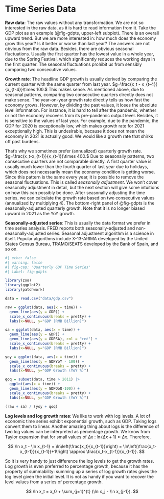 # Time Series Data

**Raw data**: The raw values without any transformation. We are not so
interested in the raw data, as it is hard to read information from it.
Take the GDP plot as an example (@fig-gdpts, upper-left subplot). There
is an overall upward trend. But we are more interested in: how much does
the economy grow this year? Is it better or worse than last year? The
answers are not obvious from the raw data. Besides, there are obvious
seasonal fluctuations. Usually the first quarter has the lowest value in
a whole year, due to the Spring Festival, which significantly reduces
the working days in the first quarter. The seasonal fluctuations
prohibit us from sensibly comparing two consecutive values.

**Growth rate**: The headline GDP growth is usually derived by comparing
the current quarter with the same quarter from last year.
$g=\frac{x_t - x_{t-4}}{x_{t-4}}\times 100.$ This makes sense. As
mentioned above, due to seasonal patterns, comparing two consecutive
quarters directly does not make sense. The year-on-year growth rate
directly tells us how fast the economy grows. However, by dividing the
past values, it loses the absolute level information. For instance, it
is hard to tell after the pandemic, whether or not the economy recovers
from its pre-pandemic output level. Besides, it is sensitive to the
values of last year. For example, due to the pandemic, the GDP for 2020
is exceptionally low, which makes growth rate for 2021 exceptionally
high. This is undesirable, because it does not mean the economy in 2021
is actually good. We would like a growth rate that shirks off past
burdens.

That's why we sometimes prefer (annualized) quarterly growth rate.
$g=\frac{x_t-x_{t-1}}{x_{t-1}}\times 400.$ Due to seasonally patterns,
two consecutive quarters are not comparable directly. A first quarter
value is usually much lower than the fourth quarter of last year due to
holidays, which does not necessarily mean the economy condition is
getting worse. Since this pattern is the same every year, it is possible
to remove the seasonal fluctuations. This is called *seasonally
adjustment*. We won't cover seasonally adjustment in detail, but the
next section will give some intuitions on how this can possibly be done.
After seasonally adjusting the time series, we can calculate the growth
rate based on two consecutive values (annualized by multiplying $4$). The
bottom-right panel of @fig-gdpts is the seasonally-adjusted quarterly
growth. Note that it is no longer biased upward in 2021 as the YoY
growth.

**Seasonally-adjusted series**: This is usually the data format we
prefer in time series analysis. FRED reports both seasonally-adjusted
and non-seasonally-adjusted series. Seasonal adjustment algorithm is a
science in itself. Popular algorithms include X-13-ARIMA developed by
the United States Census Bureau, TRAMO/SEATS developed by the Bank of
Spain, and so on.

```r
#| echo: false
#| warning: false
#| fig-cap: "Quarterly GDP Time Series"
#| label: fig-gdpts

library(zoo)
library(ggplot2)
library(patchwork)

data = read.csv("data/gdp.csv")

raw = ggplot(data, aes(x = time)) +
  geom_line(aes(y = GDP)) +
  scale_x_continuous(breaks = pretty) +
  labs(x=NULL, y="GDP (RMB Billion)")

sa = ggplot(data, aes(x = time)) +
  geom_line(aes(y = GDP)) +
  geom_line(aes(y = GDPSA), col = "red") +
  scale_x_continuous(breaks = pretty) +
  labs(x=NULL, y="GDP (RMB Billion)")

yoy = ggplot(data, aes(x = time)) +
  geom_line(aes(y = GDPYoY - 100)) +
  scale_x_continuous(breaks = pretty) +
  labs(x=NULL, y="GDP Growth (YoY %)")

qoq = subset(data, time > 2011) |>
  ggplot(aes(x = time)) +
  geom_line(aes(y = GDPQoQ-100)) +
  scale_x_continuous(breaks = pretty) +
  labs(x=NULL, y="GDP Growth (YoY %)")

(raw + sa) / (yoy + qoq)
```

**Log levels and log growth rates**: We like to work with log levels. A
lot of economic time series exhibit exponential growth, such as GDP.
Taking logs convert them to linear. Another amazing thing about logs is
the difference of two log values can be interpreted as percentage
growth. We know from Taylor expansion that for small values of
$\Delta x$ : $\ln(\Delta x +1) \approx \Delta x$. Therefore,

$$
\ln x_t - \ln x_{t-1} = \ln\left(\frac{x_t}{x_{t-1}}\right) = \ln\left(\frac{x_t-x_{t-1}}{x_{t-1}}+1\right) \approx \frac{x_t-x_{t-1}}{x_{t-1}}.
$$

So it is very handy to just difference the log levels to get the growth
rates. Log growth is even preferred to percentage growth, because it has
the property of summability: summing up a series of log growth rates
gives the log level given the initial level. It is not as handy if you
want to recover the level values from a series of percentage growth.

$$
\ln x_t = x_0 + \sum_{j=1}^{t} (\ln x_j - \ln x_{j-1}).
$$